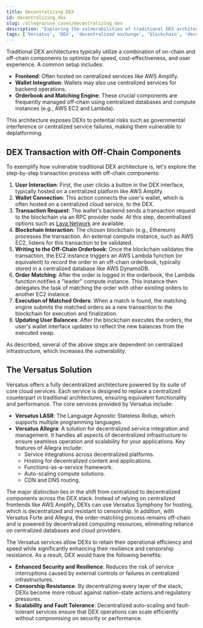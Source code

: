 ```yaml
---
title: Decentralizing DEX
id: decentralizing_dex
slug: /allegra/use_cases/decentralizing_dex
description: "Exploring the vulnerabilities of traditional DEX architectures and how Versatus provides fully decentralized solutions to enhance security, resilience, and scalability."
tags: ['Versatus', 'DEX', 'decentralized exchange', 'blockchain', 'decentralization', 'security', 'scalability']
---
```


Traditional DEX architectures typically utilize a combination of on-chain and off-chain components to optimize for speed, cost-effectiveness, and user experience. A common setup includes:

- **Frontend**: Often hosted on centralized services like AWS Amplify.
- **Wallet Integration**: Wallets may also use centralized services for backend operations.
- **Orderbook and Matching Engine**: These crucial components are frequently managed off-chain using centralized databases and compute instances (e.g., AWS EC2 and Lambda).

This architecture exposes DEXs to potential risks such as governmental interference or centralized service failures, making them vulnerable to deplatforming.

## DEX Transaction with Off-Chain Components

To exemplify how vulnerable traditional DEX architecture is, let's explore the step-by-step transaction process with off-chain components:

1. **User Interaction**: First, the user clicks a button in the DEX interface, typically hosted on a centralized platform like AWS Amplify.
2. **Wallet Connection**: This action connects the user's wallet, which is often hosted on a centralized cloud service, to the DEX.
3. **Transaction Request**: The wallet's backend sends a transaction request to the blockchain via an RPC provider node. At this step, decentralized options such as [Lava Network](https://www.lavanet.xyz/) are available.
4. **Blockchain Interaction**: The chosen blockchain (e.g., Ethereum) processes the transaction. An external compute instance, such as AWS EC2, listens for this transaction to be validated.
5. **Writing to the Off-Chain Orderbook**: Once the blockchain validates the transaction, the EC2 instance triggers an AWS Lambda function (or equivalent) to record the order in an off-chain orderbook, typically stored in a centralized database like AWS DynamoDB.
6. **Order Matching**: After the order is logged in the orderbook, the Lambda function notifies a "leader" compute instance. This instance then delegates the task of matching the order with other existing orders to another EC2 instance.
7. **Execution of Matched Orders**: When a match is found, the matching engine submits the matched orders as a new transaction to the blockchain for execution and finalization.
8. **Updating User Balances**: After the blockchain executes the orders, the user's wallet interface updates to reflect the new balances from the executed swap.

As described, several of the above steps are dependent on centralized infrastructure, which increases the vulnerability.

## The Versatus Solution

Versatus offers a fully decentralized architecture powered by its suite of core cloud services. Each service is designed to replace a centralized counterpart in traditional architectures, ensuring equivalent functionality and performance. The core services provided by Versatus include:

- **Versatus LASR**: The Language Agnostic Stateless Rollup, which supports multiple programming languages.
- **Versatus Allegra**: A solution for decentralized service integration and management. It handles all aspects of decentralized infrastructure to ensure seamless operation and scalability for your applications. Key features of Allegra include:
  - Service integrations across decentralized platforms.
  - Hosting for decentralized content and applications.
  - Functions-as-a-service framework.
  - Auto-scaling compute solutions.
  - CDN and DNS routing.

The major distinction lies in the shift from centralized to decentralized components across the DEX stack. Instead of relying on centralized frontends like AWS Amplify, DEXs can use Versatus Symphony for hosting, which is decentralized and resistant to censorship. In addition, with Versatus Forte and Allegra, the order-matching process remains off-chain and is powered by decentralized computing resources, eliminating reliance on centralized databases and cloud providers.

The Versatus services allow DEXs to retain their operational efficiency and speed while significantly enhancing their resilience and censorship resistance. As a result, DEX would have the following benefits:

- **Enhanced Security and Resilience**: Reduces the risk of service interruptions caused by external controls or failures in centralized infrastructures.
- **Censorship Resistance**: By decentralizing every layer of the stack, DEXs become more robust against nation-state actions and regulatory pressures.
- **Scalability and Fault Tolerance**: Decentralized auto-scaling and fault-tolerant services ensure that DEX operations can scale efficiently without compromising on security or performance.
